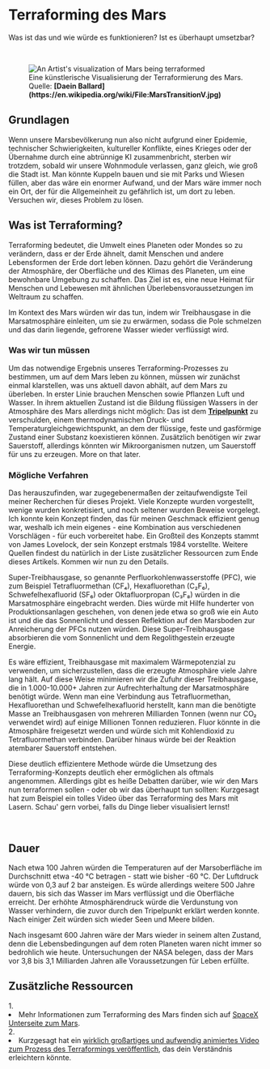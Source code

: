 
# Terraforming des Mars
Was ist das und wie würde es funktionieren? Ist es überhaupt umsetzbar?

<ReadingTime duration="6" />
<AudioPlayer ident="terraforming" />

<br />
<figure>
<Image src={require(".//../../../resources/images/terraforming.png")} alt="An Artist's visualization of Mars being terraformed" />
<figcaption style={{ color: "rgb(156, 156, 156)", fontSize: "14px", marginTop: "2px" }}>Eine künstlerische Visualisierung der Terraformierung des Mars. Quelle: <strong>[Daein Ballard](https://en.wikipedia.org/wiki/File:MarsTransitionV.jpg)</strong></figcaption>
</figure>

## Grundlagen
Wenn unsere Marsbevölkerung nun also nicht aufgrund einer Epidemie, technischer Schwierigkeiten, kultureller Konflikte, eines Krieges oder der Übernahme durch eine abtrünnige KI zusammenbricht, sterben wir trotzdem, sobald wir unsere Wohnmodule verlassen, ganz gleich, wie groß die Stadt ist. Man könnte Kuppeln bauen und sie mit Parks und Wiesen füllen, aber das wäre ein enormer Aufwand, und der Mars wäre immer noch ein Ort, der für die Allgemeinheit zu gefährlich ist, um dort zu leben. Versuchen wir, dieses Problem zu lösen.

## Was ist Terraforming?
Terraforming bedeutet, die Umwelt eines Planeten oder Mondes so zu verändern, dass er der Erde ähnelt, damit Menschen und andere Lebensformen der Erde dort leben können. Dazu gehört die Veränderung der Atmosphäre, der Oberfläche und des Klimas des Planeten, um eine bewohnbare Umgebung zu schaffen. Das Ziel ist es, eine neue Heimat für Menschen und Lebewesen mit ähnlichen Überlebensvoraussetzungen im Weltraum zu schaffen.

Im Kontext des Mars würden wir das tun, indem wir Treibhausgase in die Marsatmosphäre einleiten, um sie zu erwärmen, sodass die Pole schmelzen und das darin liegende, gefrorene Wasser wieder verflüssigt wird. 

### Was wir tun müssen
Um das notwendige Ergebnis unseres Terraforming-Prozesses zu bestimmen, um auf dem Mars leben zu können, müssen wir zunächst einmal klarstellen, was uns aktuell davon abhält, auf dem Mars zu überleben. In erster Linie brauchen Menschen sowie Pflanzen Luft und Wasser. In ihrem aktuellen Zustand ist die Bildung flüssigen Wassers in der Atmosphäre des Mars allerdings nicht möglich: Das ist dem <strong>[Tripelpunkt](https://de.wikipedia.org/wiki/Tripelpunkt)</strong> zu verschulden, einem thermodynamischen Druck- und Temperaturgleichgewichtspunkt, an dem der flüssige, feste und gasförmige Zustand einer Substanz koexistieren können. Zusätzlich benötigen wir zwar Sauerstoff, allerdings könnten wir Mikroorganismen nutzen, um Sauerstoff für uns zu erzeugen. More on that later.

### Mögliche Verfahren
Das herauszufinden, war zugegebenermaßen der zeitaufwendigste Teil meiner Recherchen für dieses Projekt. Viele Konzepte wurden vorgestellt, wenige wurden konkretisiert, und noch seltener wurden Beweise vorgelegt. Ich konnte kein Konzept finden, das für meinen Geschmack effizient genug war, weshalb ich mein eigenes - eine Kombination aus verschiedenen Vorschlägen - für euch vorbereitet habe. Ein Großteil des Konzepts stammt von James Lovelock, der sein Konzept erstmals 1984 vorstellte. Weitere Quellen findest du natürlich in der Liste zusätzlicher Ressourcen zum Ende dieses Artikels. Kommen wir nun zu den Details.

Super-Treibhausgase, so genannte Perfluorkohlenwasserstoffe (PFC), wie zum Beispiel Tetrafluormethan (CF₄), Hexafluorethan (C₂F₆), Schwefelhexafluorid (SF₆) oder Oktafluorpropan (C₃F₈) würden in die Marsatmosphäre eingebracht werden. Dies würde mit Hilfe hunderter von Produktionsanlagen geschehen, von denen jede etwa so groß wie ein Auto ist und die das Sonnenlicht und dessen Reflektion auf den Marsboden zur Anreicherung der PFCs nutzen würden. Diese Super-Treibhausgase absorbieren die vom Sonnenlicht und dem Regolithgestein erzeugte Energie. 

Es wäre effizient, Treibhausgase mit maximalem Wärmepotenzial zu verwenden, um sicherzustellen, dass die erzeugte Atmosphäre viele Jahre lang hält. Auf diese Weise minimieren wir die Zufuhr dieser Treibhausgase, die in 1.000-10.000+ Jahren zur Aufrechterhaltung der Marsatmosphäre benötigt würde. Wenn man eine Verbindung aus Tetrafluormethan, Hexafluorethan und Schwefelhexafluorid herstellt, kann man die benötigte Masse an Treibhausgasen von mehreren Milliarden Tonnen (wenn nur CO₂ verwendet wird) auf einige Millionen Tonnen reduzieren. Fluor könnte in die Atmosphäre freigesetzt werden und würde sich mit Kohlendioxid zu Tetrafluormethan verbinden. Darüber hinaus würde bei der Reaktion atembarer Sauerstoff entstehen.

Diese deutlich effizientere Methode würde die Umsetzung des Terraforming-Konzepts deutlich eher ermöglichen als oftmals angenommen. Allerdings gibt es heiße Debatten darüber, wie wir den Mars nun terraformen sollen - oder ob wir das überhaupt tun sollten: Kurzgesagt hat zum Beispiel ein tolles Video über das Terraforming des Mars mit Lasern. Schau' gern vorbei, falls du Dinge lieber visualisiert lernst!

<br />
<YoutubeEmbed embedId="Tv708p4gq5g" />

## Dauer
Nach etwa 100 Jahren würden die Temperaturen auf der Marsoberfläche im Durchschnitt etwa -40 °C betragen - statt wie bisher -60 °C. Der Luftdruck würde von 0,3 auf 2 bar ansteigen. Es würde allerdings weitere 500 Jahre dauern, bis sich das Wasser im Mars verflüssigt und die Oberfläche erreicht. Der erhöhte Atmosphärendruck würde die Verdunstung von Wasser verhindern, die zuvor durch den Tripelpunkt erklärt werden konnte. Nach einiger Zeit würden sich wieder Seen und Meere bilden.

Nach insgesamt 600 Jahren wäre der Mars wieder in seinem alten Zustand, denn die Lebensbedingungen auf dem roten Planeten waren nicht immer so bedrohlich wie heute. Untersuchungen der NASA belegen, dass der Mars vor 3,8 bis 3,1 Milliarden Jahren alle Voraussetzungen für Leben erfüllte.

<Analytics />


<SaveArticleSection article="mars-terraforming"/>

## Zusätzliche Ressourcen
<AdditionalResources>
  <div>
    <span>1. </span><li>Mehr Informationen zum Terraforming des Mars finden sich auf <a href="https://www.spacex.com/human-spaceflight/mars/" target="_blank">SpaceX Unterseite zum Mars</a>.</li>
  </div>
  <div>
    <span>2. </span><li>Kurzgesagt hat ein <a href="https://www.youtube.com/watch?v=HpcTJW4ur54&embeds_referring_euri=http%3A%2F%2Flocalhost%3A3000%2F&source_ve_path=Mjg2NjY&feature=emb_logo" target="_blank">wirklich großartiges und aufwendig animiertes Video zum Prozess des Terraformings veröffentlich</a>, das dein Verständnis erleichtern könnte.</li>
  </div>
</AdditionalResources>